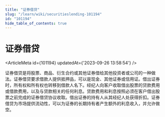 ```yaml
---
title: "证券借贷"
slug: "/learn/wiki/securitieslending-101194"
id: "101194"
hide_table_of_contents: true
---
```



# 证券借贷

<ArticleMeta id={101194} updatedAt={'2023-09-26 13:58:54'} />
<div className='border-solid border-b border-t-0 my-4 border-[var(--ifm-color-gray-300)]' />

证券借贷是将股票、商品、衍生合约或其他证券借给其他投资者或公司的一种做法。证券借贷要求借款人提供抵押品，可以是现金、其他证券或信用证。借出证券时，所有权和所有权也转移到借款人名下。经纪人向客户收取借出股票的贷款费用或借款费用，以及与贷款相关的任何利息。贷款费用和利息按照必须在客户借出股票之前完成的证券借贷协议收取。借出证券的持有人从其经纪人处获得折扣。证券借贷为市场提供流动性，可以为证券的长期持有者产生额外的利息收入，并允许做空。
